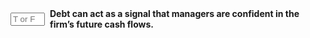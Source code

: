 ::: {.question-block}

<form onsubmit="event.preventDefault(); checkAnswerBox('module9_tf_q78','T')" style="display: flex; align-items: center; gap: 8px;">
  <input type="text" id="module9_tf_q78" name="module9_tf_q78" maxlength="1" placeholder="T or F" style="width: 55px;" data-correct-answer="T" /> 
  <label for="module9_tf_q78"><strong>Debt can act as a signal that managers are confident in the firm’s future cash flows.</strong></label>
</form>

<div id="feedback-module9_tf_q78" class="feedback" data-status="" style="display:none;">
TRUE. Managers of strong firms may issue debt to show confidence in their ability to meet future interest obligations.
</div>

:::
